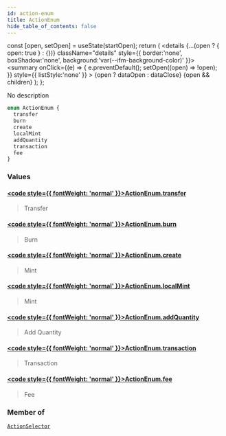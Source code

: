 ```yaml
---
id: action-enum
title: ActionEnum
hide_table_of_contents: false
---
```







  const [open, setOpen] = useState(startOpen);
  return (
    <details {...(open ? { open: true } : {})} className="details" style={{ border:'none', boxShadow:'none', background:'var(--ifm-background-color)' }}>
      <summary
        onClick={(e) => {
          e.preventDefault();
          setOpen((open) => !open);
        }}
        style={{ listStyle:'none' }}
      >
      {open ? dataOpen : dataClose}
      </summary>
      {open && children}
    </details>
  );
};








No description


```graphql
enum ActionEnum {
  transfer
  burn
  create
  localMint
  addQuantity
  transaction
  fee
}
```




### Values

#### [<code style={{ fontWeight: 'normal' }}>ActionEnum.<b>transfer</b></code>](#)  
> 
> 
> Transfer
> 

#### [<code style={{ fontWeight: 'normal' }}>ActionEnum.<b>burn</b></code>](#)  
> 
> 
> Burn
> 

#### [<code style={{ fontWeight: 'normal' }}>ActionEnum.<b>create</b></code>](#)  
> 
> 
> Mint
> 

#### [<code style={{ fontWeight: 'normal' }}>ActionEnum.<b>localMint</b></code>](#)  
> 
> 
> Mint
> 

#### [<code style={{ fontWeight: 'normal' }}>ActionEnum.<b>addQuantity</b></code>](#)  
> 
> 
> Add Quantity
> 

#### [<code style={{ fontWeight: 'normal' }}>ActionEnum.<b>transaction</b></code>](#)  
> 
> 
> Transaction
> 

#### [<code style={{ fontWeight: 'normal' }}>ActionEnum.<b>fee</b></code>](#)  
> 
> 
> Fee
> 



### Member of

[`ActionSelector`](/docs/v1/graphql-reference/inputs/action-selector)  <Badge class="secondary" text="input"/>


